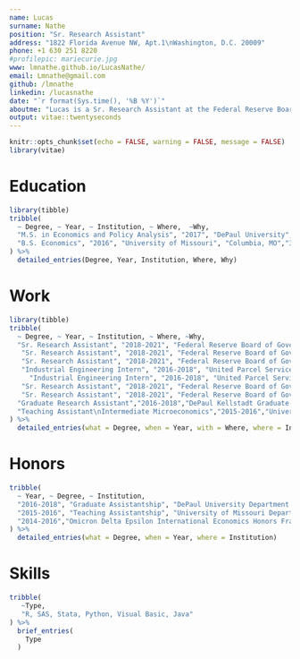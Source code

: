 ```yaml
---
name: Lucas 
surname: Nathe
position: "Sr. Research Assistant"
address: "1822 Florida Avenue NW, Apt.1\nWashington, D.C. 20009"
phone: +1 630 251 8220
#profilepic: mariecurie.jpg
www: lmnathe.github.io/LucasNathe/
email: Lmnathe@gmail.com
github: /lmnathe
linkedin: /lucasnathe
date: "`r format(Sys.time(), '%B %Y')`"
aboutme: "Lucas is a Sr. Research Assistant at the Federal Reserve Board of Governors in the Division of Research & Statistics, Consumer Finance."
output: vitae::twentyseconds
---
```


```r
knitr::opts_chunk$set(echo = FALSE, warning = FALSE, message = FALSE)
library(vitae)
```

# Education

```r
library(tibble)
tribble(
  ~ Degree, ~ Year, ~ Institution, ~ Where,  ~Why,
  "M.S. in Economics and Policy Analysis", "2017", "DePaul University", "Chicago, IL","3.8/4.0",
  "B.S. Economics", "2016", "University of Missouri", "Columbia, MO","3.55/4.0"
) %>% 
  detailed_entries(Degree, Year, Institution, Where, Why)
```

# Work
```r
library(tibble)
tribble(
  ~ Degree, ~ Year, ~ Institution, ~ Where, ~Why,
  "Sr. Research Assistant", "2018-2021", "Federal Reserve Board of Governors", "Washington, DC","Assisting economists with data updates and maintenance, charting, and presentation preparations for Tealbook and briefings to governors.",
   "Sr. Research Assistant", "2018-2021", "Federal Reserve Board of Governors", "Washington, DC","Developed a program to identify household formation in Equifax Consumer Credit Panel for use in studying household credit allocation and decision making.",
   "Sr. Research Assistant", "2018-2021", "Federal Reserve Board of Governors", "Washington, DC","Created self contained program to download and merge Community Reinvestment Act data with FDIC Summary of Deposits data and calculate the geographic distance from all branches to various community centroids for use in research studying average bank lending distance.",
   "Industrial Engineering Intern", "2016-2018", "United Parcel Service", "Chicago, IL","Implement cost saving technologies and train employees on their optimal use.",
     "Industrial Engineering Intern", "2016-2018", "United Parcel Service", "Chicago, IL","Maintained data and visualizations for key performance indicators of the sorting, preload, and onroad operations.",
   "Sr. Research Assistant", "2018-2021", "Federal Reserve Board of Governors", "Washington, DC","Maintained Board-wide Prediction Poll surveying staff on their predictions of various economic indicators. Produced visualizations for use in policy making.",
   "Sr. Research Assistant", "2018-2021", "Federal Reserve Board of Governors", "Washington, DC", "Served as a lecturer and member of the content committee for the Board's Econ181 course on Statistical Program and Financial Literacy in R.",
  "Graduate Research Assistant","2016-2018","DePaul Kellstadt Graduate School of Business","Chicago, IL","Compile yearly data on work context variables from the O*Net occupation dataset for research on Hedonic-Based labor supply substitution.",
  "Teaching Assistant\nIntermediate Microeconomics","2015-2016","University of Missouri Dept. of Economics","Columbia, MO","Conducting and recording weekly/exam review sessions, holding office hours, and grading coursework."
) %>% 
  detailed_entries(what = Degree, when = Year, with = Where, where = Institution, why = Why)
```

# Honors

```r
tribble(
  ~ Year, ~ Degree, ~ Institution, 
  "2016-2018", "Graduate Assistantship", "DePaul University Department of Economics",
  "2015-2016", "Teaching Assistantship", "University of Missouri Department of Economics",
  "2014-2016","Omicron Delta Epsilon International Economics Honors Fraternity","University of Missouri"
) %>% 
  detailed_entries(what = Degree, when = Year, where = Institution)
```

# Skills

```r
tribble(
   ~Type,
   "R, SAS, Stata, Python, Visual Basic, Java"
) %>% 
  brief_entries(
    Type
  )
```
<!-- 
```r
  knitr::opts_chunk$set(echo = FALSE, warning = FALSE, message = FALSE)
  library(pdftools)
  pdf_convert(pdf = 'resume.pdf',format = "jpg",filenames = 'resume.jpg')
```
-->




